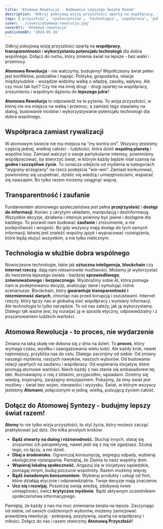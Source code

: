 ```yaml
---
title: 'Atomowa Rewolucja - Budowanie Lepszego Świata Razem'
description: 'Odkryj pokojową wizję przyszłości opartą na współpracy, transparentności i wykorzystaniu potencjału technologii dla dobra wspólnego. Dołącz do ruchu, który zmienia świat na lepsze - bez walki i przemocy.'
tags: ['przyszłość', 'społeczeństwo', 'technologia', 'współpraca', 'pokój']
cover: './covers/atomowa-rewolucja.jpg'
coverAlt: 'Atomowa rewolucja'
publishedAt: '2024-05-16'
---
```


Odkryj pokojową wizję przyszłości opartą na **współpracy**, **transparentności** i **wykorzystaniu potencjału technologii** dla dobra wspólnego. Dołącz do ruchu, który zmienia świat na lepsze - bez walki i przemocy.

**Atomowa Rewolucja** - nie walczymy, budujemy! Współczesny świat pełen jest konfliktów, podziałów i napięć. Polityka, gospodarka, relacje międzyludzkie - wszędzie widzimy walkę o władzę, zasoby, wpływy. Ale czy musi tak być? Czy nie ma innej drogi - drogi opartej na współpracy, zrozumieniu i wspólnym dążeniu do **lepszego jutra**?

**Atomowa Rewolucja** to odpowiedź na te pytania. To wizja przyszłości, w której nie ma miejsca na walkę i przemoc, a zamiast tego stawiamy na dialog, budowanie mostów i wykorzystywanie potencjału technologii dla dobra wspólnego.

## Współpraca zamiast rywalizacji

W atomowym świecie nie ma miejsca na "my kontra oni". Wszyscy jesteśmy częścią jednej, wielkiej całości - ludzkości, która dzieli **wspólną planetę** i wspólne losy. Zamiast walczyć o swoje partykularne interesy, powinniśmy współpracować, by stworzyć świat, w którym każdy będzie miał szansę na **godne i szczęśliwe życie**. To oznacza odejście od myślenia w kategoriach "wygrany-przegrany" na rzecz podejścia "win-win". Zamiast konkurować, powinniśmy się uzupełniać, dzielić się wiedzą i umiejętnościami, wspierać się nawzajem. Bo tylko razem możemy osiągnąć więcej.

## Transparentność i zaufanie

Fundamentem atomowego społeczeństwa jest pełna **przejrzystość** i **dostęp do informacji**. Koniec z ukrytymi układami, manipulacją i dezinformacją. Wszystkie decyzje, działania i intencje powinny być jawne i dostępne dla każdego. To pozwoli nam budować **zaufanie** i zrozumienie, a nie podejrzliwość i wrogość. Bo gdy wszyscy mają dostęp do tych samych informacji, łatwiej jest znaleźć wspólny język i wypracować rozwiązania, które będą służyć wszystkim, a nie tylko nielicznym.

## Technologia w służbie dobra wspólnego

Nowoczesne technologie, takie jak **sztuczna inteligencja**, **blockchain** czy **internet rzeczy**, dają nam niesamowite możliwości. Możemy je wykorzystać do tworzenia lepszego świata - bardziej **sprawiedliwego**, **zrównoważonego** i **bezpiecznego**. Wyobraźmy sobie AI, która pomaga nam w podejmowaniu decyzji, analizując dane i symulując różne scenariusze. Blockchain, który **gwarantuje transparentność i niezmienność danych**, chroniąc nas przed korupcją i oszustwami. Internet rzeczy, który łączy nas w globalną sieć współpracy i wymiany informacji. Ale technologia to tylko narzędzie. To od nas zależy, jak ją wykorzystamy. Dlatego tak ważne jest, by rozwijać ją w sposób etyczny, odpowiedzialny i z poszanowaniem ludzkich wartości.

## Atomowa Rewolucja - to proces, nie wydarzenie

Zmiana na taką skalę nie dokona się z dnia na dzień. To **proces**, który wymaga czasu, wysiłku i zaangażowania wielu ludzi. Ale każdy krok, nawet najmniejszy, przybliża nas do celu. Dlatego zacznijmy od siebie. Od zmiany naszego myślenia, naszych nawyków, naszych wyborów. Od budowania relacji opartych na zaufaniu i współpracy. Od wspierania inicjatyw, które promują atomowe wartości. Niech każdy z nas stanie się ambasadorem tej idei. Rozmawiajmy o niej z bliskimi, przyjaciółmi, sąsiadami. Dzielmy się wiedzą, inspirujmy, zarażajmy entuzjazmem. Pokażmy, że inny świat jest możliwy - świat bez wojen, nienawiści i wyzysku. Świat, w którym wszyscy jesteśmy **Atomami**, połączonymi w jedną, wielką, pulsującą życiem całość.

## Dołącz do Atomowej Syntezy - budujmy lepszy świat razem!

**Atomy** to nie tylko wizja przyszłości, to styl życia, który możesz zacząć praktykować już dziś. Oto kilka prostych kroków:

- **Bądź otwarty na dialog i różnorodność.** Słuchaj innych, staraj się zrozumieć ich perspektywę, nawet jeśli się z nią nie zgadzasz. Szukaj tego, co łączy, a nie dzieli.
- **Dbaj o środowisko.** Ograniczaj konsumpcję, segreguj odpady, wybieraj ekologiczne rozwiązania. Pamiętaj, że Ziemia to nasz wspólny dom.
- **Wspieraj lokalną społeczność.** Angażuj się w inicjatywy sąsiedzkie, pomagaj innym, buduj poczucie wspólnoty. Razem możemy więcej.
- **Bądź świadomym konsumentem.** Wybieraj produkty i usługi od firm, które działają etycznie i odpowiedzialnie. Twoje decyzje mają znaczenie.
- **Ucz się i rozwijaj.** Poszerzaj swoją wiedzę, zdobywaj nowe umiejętności, ćwicz **krytyczne myślenie**. Bądź aktywnym uczestnikiem społeczeństwa informacyjnego.

Pamiętaj, że każdy z nas ma moc zmieniania świata na lepsze. Zaczynając od siebie, od swoich codziennych wyborów, możemy zainicjować prawdziwą rewolucję - pokojową, pozytywną, opartą na współpracy i miłości. Dołącz do nas i razem stwórzmy **Atomową Przyszłość!**
